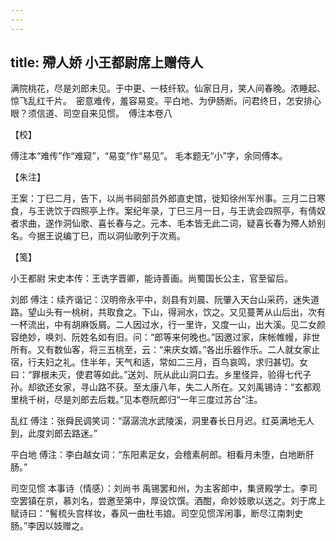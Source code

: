 ```yaml
---
---
---
```

title: 殢人娇 小王都尉席上赠侍人
---







满院桃花，尽是刘郎未见。于中更、一枝纤软。仙家日月，笑人间春晚。浓睡起、惊飞乱红千片。　密意难传，羞容易变。平白地、为伊肠断。问君终日，怎安排心眼？须信道、司空自来见惯。　傅注本卷八





【校】


傅注本“难传”作“难窥”，“易变”作“易见”。 毛本题无“小”字，余同傅本。





【朱注】


王案：丁巳二月，告下，以尚书祠部员外郎直史馆，徙知徐州军州事。三月二日寒食，与王诜饮于四照亭上作。案纪年录，丁巳三月一日，与王诜会四照亭，有倩奴者求曲，遂作洞仙歌、喜长春与之。元本、毛本皆无此二词，疑喜长春为殢人娇别名。今据王说编丁巳，而以洞仙歌列于次焉。





【笺】


小王都尉 宋史本传：王诜字晋卿，能诗善画。尚蜀国长公主，官至留后。

刘郎 傅注：续齐谐记：汉明帝永平中，剡县有刘晨、阮肇入天台山采药，迷失道路。望山头有一桃树，共取食之。下山，得涧水，饮之。又见蔓菁从山后出，次有一杯流出，中有胡麻饭屑。二人因过水，行一里许，又度一山，出大溪。见二女颜容绝妙，唤刘、阮姓名如有旧。问：“郎等来何晚也。”因邀过家，床帐帷幔，非世所有。又有数仙客，将三五桃至，云：“来庆女婿。”各出乐器作乐。二人就女家止宿，行夫妇之礼。住半年，天气和适，常如二三月，百鸟哀鸣，求归甚切。女曰：“罪根未灭，使君等如此。”送刘、阮从此山洞口去。乡里怪异，验得七代子孙。却欲还女家，寻山路不获。至太康八年，失二人所在。又刘禹锡诗：“玄都观里桃千树，尽是刘郎去后栽。”见本卷阮郎归“一年三度过苏台”注。

乱红 傅注：张舜民调笑词：“潺潺流水武陵溪，洞里春长日月迟。红英满地无人到，此度刘郎去路迷。”

平白地 傅注：李白越女词：“东阳素足女，会稽素舸郎。相看月未堕，白地断肝肠。”

司空见惯 本事诗（情感）：刘尚书 禹锡罢和州，为主客郎中，集贤殿学士。李司空罢镇在京，慕刘名，尝邀至第中，厚设饮馔。酒酣，命妙妓歌以送之。刘于席上赋诗曰：“鬌梳头宫样妆，春风一曲杜韦娘。司空见惯浑闲事，断尽江南刺史肠。”李因以妓赠之。